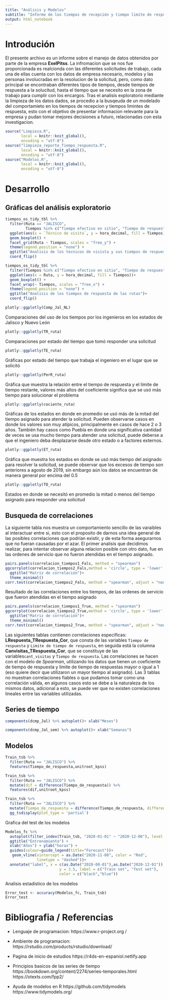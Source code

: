 ```yaml
---
title: "Análisis y Modelos"
subtitle: "Informe de los tiempos de recepción y tiempo limite de respuesta"
output: html_notebook
---
```

# Introdución 

El presente archivo es un informe sobre el manejo de datos obtenidos por parte de la empresa **ExelPitss**. 
La infromacion que se nos fue proporcionada es realcionda con las diferentes solicitudes de trabajo, cada una de ellas cuenta con los datos de empresa necesario, modelos y las personas involucradas en la resolucion de la solicitud, pero, como dato principal se encontraban diferentes tipos de tiempos, desde tiempos de respuesta a la solucitud, hasta el tiempo que se necesito en la zona de trabajo para cumplir con los encargos.
Tras el analisis exploratorio mediante la limpieza de los datos dados, se procedio a la busqeuda de un modelado del comportamieto en los tiempos de recepcion y tiempos limintes de respuesta, esto con el objetivo de presentar informacion relevante para la empresa y pudan tomar mejores decisiones a futuro, relacionadas con esta investigacion.



```r
source("Limpieza.R", 
       local = knitr::knit_global(),
       encoding = "utf-8")
source("limpieza_reporte_Tiempo_respuesta.R", 
       local = knitr::knit_global(),
       encoding = "utf-8")
source("Modelos.R", 
       local = knitr::knit_global(),
       encoding = "utf-8")
```



# Desarrollo 
## Gráficas del análisis exploratorio
```r
tiempos_os_tidy_tbl %>%
  filter(Ruta == "JALISCO",
         Tiempos %in% c("Tiempo efectivo en sitio", "Tiempo de respuesta")) %>%
  ggplot(aes(x = `Técnico de visita`, y = hora_decimal, fill = Tiempos))+
  geom_boxplot() +
  facet_grid(Ruta ~ Tiempos, scales = "free_y") +
  theme(legend.position = "none") +
  ggtitle("Analisis de los tecnicos de visista y sus tiempos de respuesta")+
  coord_flip()

```

```r
tiempos_os_tidy_tbl %>%
  filter(Tiempos %in% c("Tiempo efectivo en sitio", "Tiempo de respuesta")) %>%
  ggplot(aes(x = Ruta, y = hora_decimal, fill = Tiempos))+
  geom_boxplot() +
  facet_wrap(~ Tiempos, scales = "free_x") +
  theme(legend.position = "none") +
  ggtitle("Analisis de los tiempos de respuesta de las rutas")+
  coord_flip()
```

```r
plotly::ggplotly(Comp_Jal_NL)
```
Comparaciones del uso de los tiempos por los ingenieros en los estados de Jalisco y Nuevo León

```r
plotly::ggplotly(TR_ruta)
```
Comparaciones por estado del tiempo que tomó responder una solicitud

```r
plotly::ggplotly(TE_ruta)
```
Gráficas por estado del tiempo que trabaja el ingeniero en el lugar que se solicitó

```r
plotly::ggplotly(PerR_ruta)
```
Gráfica que muestra la relación entre el tiempo de respuesta y el límite de tiempo restante, valores más altos del coeficiente significa que se usó más tiempo para solucionar el problema

```r
plotly::ggplotly(cociente_ruta)
```
Gráficas de los estados en donde en promedio se usó más de la mitad del tiempo asignado para atender la solicitud. Pueden observarse casos en donde los valores son muy atípicos, principalmente en casos de hace 2 o 3 años. También hay casos como Puebla en donde una significativa cantidad de veces se usa mucho tiempo para atender una solicitud, puede deberse a que el ingeniero deba desplazarse desde otro estado o a factores externos.

```r
plotly::ggplotly(ET_ruta)

```
Gráfica que muestra los estados en donde se usó más tiempo del asignado para resolver la solicitud, se puede observar que los excesos de tiempo son anteriores a agosto de 2019, sin embargo aún los datos se encuentran de manera general por encima del 0.5

```r
plotly::ggplotly(TO_ruta)
```
Estados en donde se necesitó en promedio la mitad o menos del tiempo asignado para responder una solicitud

## Busqueda de correlaciones 

La siguiente tabla nos muestra un comportamiento sencillo de las varaibles al interactuar entre si, esto con el proposito de darnos una idea general de las posibles correlaciones que podrían existir,  y de esta forma asegurarnos que no fueran causadas por el azar. 
El primer analisis que decidimos realizar, para intentar observar alguna relacion posible con otro dato, fue en las ordenes de servicio que no fueron atendidas en el tiempo asignado.


```r

pairs.panels(correlacion_tiempos1_Fals, method = "spearman")
ggcorrplot(correlacion_tiempos2_Fals,method = 'circle', type = 'lower',lab = TRUE)+
  ggtitle("Matriz de correlación")+
  theme_minimal()
corr.test(correlacion_tiempos2_Fals, method = "spearman", adjust = "none")
```
Resultado de las correlaciones entre los tiempos, de las ordenes de servicio que fueron atendidas en el tiempo asignado 

```r
pairs.panels(correlacion_tiempos1_True, method = "spearman")
ggcorrplot(correlacion_tiempos2_True,method = 'circle', type = 'lower',lab = TRUE)+
  ggtitle("Matriz de correlación")+
  theme_minimal()
corr.test(correlacion_tiempos2_True, method = "spearman", adjust = "none")
```

Las siguientes tablas contienen correlaciones especificas:  **LRespuesta_TRespuesta_Cor**, que consta de las variables `Tiempo de respuesta` y `Limite de tiempo de respuesta`, en seguida está la columna  **Canvisitas_TRespuesta_Cor**, que se constituye de las variables`cant_visitas` y `Tiempo de respuesta`. Las correlaciones se hacen con el modelo de *Spearman*, utilizando los datos que tienen un coeficiente de tiempo de respuesta y limite de tiempo de respuestas mayor o igual a 1 (eso quiere decir que utilizaron un mayor tiempo al asignado).
Las 3 tablas no muestran correlaciones fiables o que podamos tomar como una correlación válida, en algunos casos esto se debe a la naturaleza de los mismos datos, adicional a esto, se puede ver que no existen correlaciones lineales entre las variables utilizadas. 


## Series de tiempo
```r
components(dcmp_Jal) %>% autoplot()+ xlab("Meses")
```

```r
components(dcmp_Jal_sem) %>% autoplot()+ xlab("Semanas")
```


## Modelos 

```r
Train_tsb %>% 
  filter(Ruta == "JALISCO") %>% 
  features(Tiempo_de_respuesta,unitroot_kpss)
```

```r
Train_tsb %>% 
  filter(Ruta == "JALISCO") %>% 
  mutate(dif = difference(Tiempo_de_respuesta)) %>% 
  features(dif,unitroot_kpss)
```


```r
Train_tsb %>% 
  filter(Ruta == "JALISCO") %>%
  mutate(Tiempo_de_respuesta = difference(Tiempo_de_respuesta, differences = 1)) %>% 
  gg_tsdisplay(plot_type = 'partial')
```

Grafica del test de los modelos

```r
Modelos_fc %>%
  autoplot(filter_index(Train_tsb, "2020-01-01" ~ "2020-12-06"), level = NULL) +
  ggtitle("Entrenamiento") +
  xlab("Años") + ylab("horas") +
  guides(colour=guide_legend(title="Forecast"))+
   geom_vline(xintercept = as.Date("2020-11-08", color = "Red",
              linetype = "dashed"))+
  annotate("label", x = c(as.Date("2020-08-01"),as.Date("2020-12-01")),
                        y = 3.5, label = c("Train set", "Test set"),
                        color = c("black","blue"))
```


Analisis estadistico de los modelos  


```r
Error_test <- accuracy(Modelos_fc, Train_tsb)
Error_test
```



# Bibliografia / Referencias 


* Lenguaje de programacion:
  https://www.r-project.org
  /
* Ambiente de programacion:
  https://rstudio.com/products/rstudio/download/

* Pagina de inicio de estudios
  https://r4ds-en-espaniol.netlify.app

* Principios basicos de las series de tiempo
  https://bookdown.org/content/2274/series-temporales.html
  https://otexts.com/fpp2/

* Ayuda de modelos en R
  https://github.com/tidymodels
  https://www.tidymodels.org/
    
